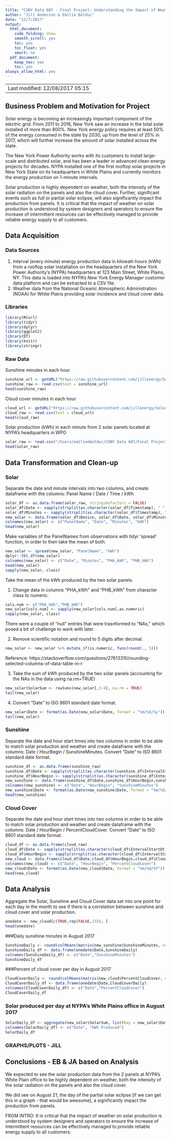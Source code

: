 ```yaml
---
title: "CUNY Data 607 - Final Project: Understanding the Impact of Weather on the Energy Production of Rooftop Solar"
author: "Jill Anderson & Emilie Bolduc"
date: "12/7/2017"
output:
  html_document:
    code_folding: show
    smooth_scroll: yes
    toc: yes
    toc_float: yes
    smart: no
  pdf_document:
    keep_tex: yes
    toc: yes
always_allow_html: yes
---
```


----------------------------------------------
Last modified: 12/08/2017 05:15
----------------------------------------------

## Business Problem and Motivation for Project
Solar energy is becoming an increasingly important component of the electric grid. From 2011 to 2016, New York saw an increase in the total solar installed of more than 800%. New York energy policy requires at least 50% of the energy consumed in the state by 2030, up from the level of 25% in 2017, which will further increase the amount of solar installed across the state.  

The New York Power Authority works with its customers to install large-scale and distributed solar, and has been a leader in advanced clean energy projects for decades. NYPA installed one of the first rooftop solar projects in New York State on its headquarters in White Plains and currently monitors the energy production on 1-minute intervals.

Solar production is highly dependent on weather, both the intensity of the solar radiation on the panels and also the cloud cover. Further, significant events such as full or partial solar eclipse, will also significantly impact the production from panels. It is critical that the impact of weather on solar production is understood by system designers and operators to ensure the increase of intermittent resources can be effectively managed to provide reliable energy supply to all customers.  

## Data Acquisition
### Data Sources
1. Interval (every minute) energy production data in kilowatt-hours (kWh) from a rooftop solar installation on the headquarters of the New York Power Authority’s (NYPA) headquarters at 123 Main Street, White Plains, NY. This data is loaded into NYPA’s New York Energy Manager customer data platform and can be extracted to a CSV file.
2. Weather data from the National Oceanic Atmospheric Administration (NOAA) for White Plains providing solar incidence and cloud cover data. 

### Libraries
```r
library(RCurl)
library(tidyr)
library(dplyr)
library(ggplot2)
library(DT)
library(knitr)
library(stringr)
```

### Raw Data
Sunshine minutes in each hour
```r
sunshine_url <- getURL("https://raw.githubusercontent.com/jillenergy/Solar-Weather/master/SunshineMinAug2017.csv")
sunshine_raw <- read.csv(text = sunshine_url)
head(sunshine_raw)
```

Cloud cover minutes in each hour
```r
cloud_url <- getURL("https://raw.githubusercontent.com/jillenergy/Solar-Weather/master/CloudCoverMinAug2017.csv")
cloud_raw <- read.csv(text = cloud_url)
head(cloud_raw)
```

Solar production (kWh) in each minute from 2 solar panels located at NYPA's headquarters in WPO
```r
solar_raw <- read.csv("/Users/emiliembolduc/CUNY Data 607/Final Project/Data/WPOsolarPHA+PHB_08.01-31.2017.csv", header = TRUE, stringsAsFactors = FALSE)
head(solar_raw)
```


## Data Transformation and Clean-up
### Solar 
Separate the date and minute intervals into two columns, and create dataframe with the columns: Panel Name / Date / Time / kWh
```r
solar_df <- as.data.frame(solar_raw, stringsAsFactors = FALSE)
solar_df$Date <- sapply(strsplit(as.character(solar_df$Timestamp), " "), "[", 1)
solar_df$Minutes <- sapply(strsplit(as.character(solar_df$Timestamp), " "), "[", 2)
new_solar <- data.frame(solar_df$Device, solar_df$Date, solar_df$Minutes, solar_df$Value, stringsAsFactors = FALSE)
colnames(new_solar) <- c("PanelName", "Date", "Minutes", "kWh")
head(new_solar)
```

Make variables of the PanelNames from observations with tidyr ‘spread’ function, in order to then take the mean of both.
```r
new_solar <- spread(new_solar, "PanelName", "kWh")
dplyr::tbl_df(new_solar)
colnames(new_solar) <- c("Date", "Minutes", "PHA_kWh", "PHB_kWh")
head(new_solar)
sapply(new_solar, class)
```

Take the mean of the kWh produced by the two solar panels.

1. Change data in columns "PHA_kWh" and "PHB_kWh" from character class to numeric.
```r
cols.num <- c("PHA_kWh","PHB_kWh")
new_solar[cols.num] <- sapply(new_solar[cols.num],as.numeric)
sapply(new_solar, class)
```
There were a couple of "null" entries that were trasnformed to "NAs," which posed a bit of challenge to work with later.

2. Remove scientific notation and round to 5 digits after decimal.
```r
new_solar <- new_solar %>% mutate_if(is.numeric, funs(round(., 5)))
```
Reference: https://stackoverflow.com/questions/27613310/rounding-selected-columns-of-data-table-in-r

3. Take the sum of kWh produced by the two solar panels (accounting for the NAs in the data using na.rm=TRUE)
```r
new_solar$SolarSum <- rowSums(new_solar[,3:4], na.rm = TRUE)
tail(new_solar)
```

4. Convert "Date" to ISO 8601 standard date format.
```r
new_solar$Date <- format(as.Date(new_solar$Date, format = "%m/%d/%y"))
tail(new_solar)
```

### Sunshine
Separate the date and hour start times into two columns in order to be able to match solar production and weather and create dataframe with the columns: Date / HourBegin / SunshineMinutes. Convert "Date" to ISO 8601 standard date format.
```r
sunshine_df <- as.data.frame(sunshine_raw)
sunshine_df$Date <- sapply(strsplit(as.character(sunshine_df$IntervalStartDt), " "), "[", 1)
sunshine_df$HourBegin <- sapply(strsplit(as.character(sunshine_df$IntervalStartDt), " "), "[", 2)
new_sunshine <- data.frame(sunshine_df$Date,sunshine_df$HourBegin,sunshine_df$Sunshine)
colnames(new_sunshine) <- c("Date", "HourBegin", "SunshineMinutes")
new_sunshine$Date <- format(as.Date(new_sunshine$Date, format = "%m/%d/%Y"))
head(new_sunshine)
```

### Cloud Cover
Separate the date and hour start times into two columns in order to be able to match solar production and weather and create dataframe with the columns: Date / HourBegin / PercentCloudCover. Convert "Date" to ISO 8601 standard date format.
```r
cloud_df <- as.data.frame(cloud_raw)
cloud_df$Date <- sapply(strsplit(as.character(cloud_df$IntervalStartDt), " "), "[", 1)
cloud_df$HourBegin <- sapply(strsplit(as.character(cloud_df$IntervalStartDt), "  "), "[", 2)
new_cloud <- data.frame(cloud_df$Date,cloud_df$HourBegin,cloud_df$CloudCover)
colnames(new_cloud) <- c("Date", "HourBegin", "PercentCloudCover")
new_cloud$Date <- format(as.Date(new_cloud$Date, format = "%m/%d/%Y"))
head(new_cloud)
```

## Data Analysis 
Aggregate the Solar, Sunshine and Cloud Cover data set into one point for each day in the month to see if there is a correlation between sunshine and cloud cover and solar production.

```r
onedate <- new_cloud[c(TRUE,rep(FALSE,23)), ]
head(onedate)
```

###Daily sunshine minutes in August 2017
```r
SunshineDaily <- round(colMeans(matrix(new_sunshine$SunshineMinutes, nrow=24)), digits=0)
SunshineDaily_df <- data.frame(onedate$Date,SunshineDaily)
colnames(SunshineDaily_df) <- c("Date","SunshineMinutes")
SunshineDaily_df 
```

###Percent of cloud cover per day in August 2017
```r
CloudCoverDaily <- round(colMeans(matrix(new_cloud$PercentCloudCover, nrow=24)), digits=0)
CloudCoverDaily_df <- data.frame(onedate$Date,CloudCoverDaily)
colnames(CloudCoverDaily_df) <- c("Date","PercentCloudCover")
CloudCoverDaily_df 
```

### Solar produced per day at NYPA's White Plains office in August 2017
```r
SolarDaily_df <- aggregate(new_solar$SolarSum, list(Day = new_solar$Date), sum, na.rm = TRUE)
colnames(SolarDaily_df) <- c("Date", "kWh Produced")
SolarDaily_df
```

### GRAPHS/PLOTS - JILL



## Conclusions - EB & JA based on Analysis

We expected to see the solar production data from the 2 panels at NYPA's White Plain office to be highly dependent on weather, both the intensity of the solar radiation on the panels and also the cloud cover. 

We did see on August 21, the day of the partial solar eclipse [if we can get this in a graph - that would be awesome], a significantly impact the production from panels. 

FROM INTRO: It is critical that the impact of weather on solar production is understood by system designers and operators to ensure the increase of intermittent resources can be effectively managed to provide reliable energy supply to all customers. 
